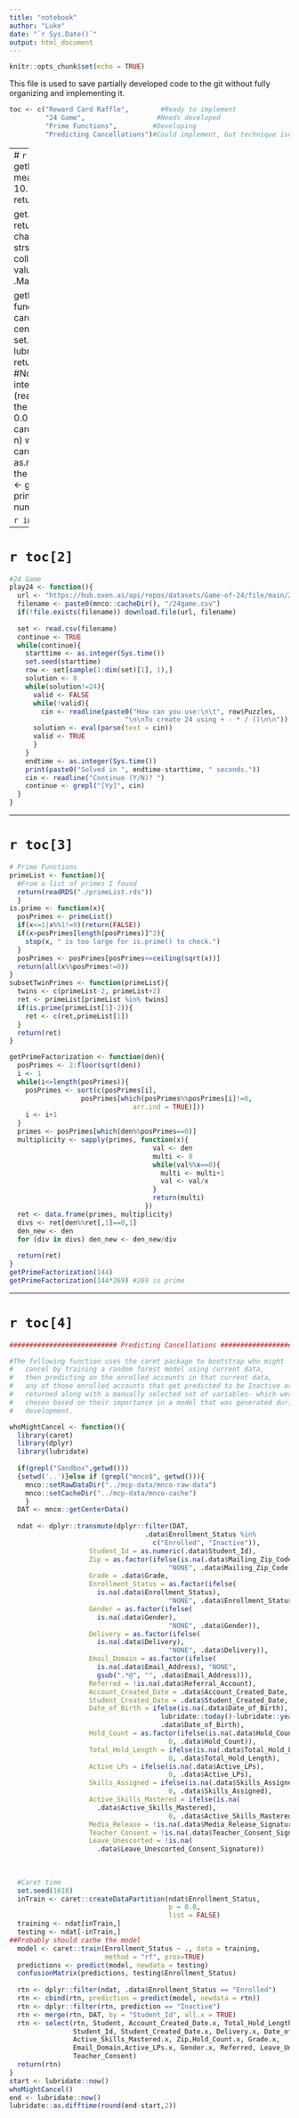 ```yaml
---
title: "notebook"
author: "Luke"
date: "`r Sys.Date()`"
output: html_document
---
```


```r
knitr::opts_chunk$set(echo = TRUE)
```

This file is used to save partially developed code to the git without fully organizing and implementing it.  
```r
toc <- c("Reward Card Raffle",        #Ready to implement
         "24 Game",                  #Needs developed
         "Prime Functions",         #Developing
         "Predicting Cancellations")#Could implement, but technique isn't sound
```


--- 
# `r toc[1]`
```r
# Reward Card Raffle
getRewardCardWidth <- function(){
  ret <- mean(6.5/194,
              1.95/60,
              3.2/96,
              10.2/310,
              3.41/94,
              6.35/176,
              8.8/241)
  return(ret)
}

get.seed <- function(date = Sys.Date()){
  return(as.numeric(paste0(#Data type change
    #Reformat date as a number
    strsplit(as.character(date), "-")[[1]], collapse = "")) %%
           #Mod with max integer value so value is accepted in set.seed()
           .Machine$integer.max) 
}

getRandomCard <- function(centimetersInStack, rerolls = 0){
  cardCount <- centimetersInStack/getRewardCardWidth() 
  set.seed(get.seed(lubridate::rollback(
    lubridate::rollback(Sys.Date()),
    TRUE)))
  return(sample(1:cardCount)[rerolls+1])
  #November - Nicholas - 5 total, won 3
}
interactiveDraw <- function() {
  h <- (readline(
    "How many centimeters tall is the stack of cards (To the nearest 0.01)? "))
  win <- FALSE
  n <- 0
  while(!win){
    cardN <- getRandomCard(as.numeric(h), n)
    w <- readline(paste0("Card number ", cardN, 
                         " out of ", as.numeric(h)/getRewardCardWidth()," is the winner, are they eligible (Y/N)? "))
    win <- grepl("[Yy]", w)
    n <- n+1
  }
  print(paste0("Congratulations, card number ", cardN, " is the winner!"))
}
```

``` r
interactiveDraw()
```


---

# `r toc[2]`
```r
#24 Game
play24 <- function(){
  url <- "https://hub.oxen.ai/api/repos/datasets/Game-of-24/file/main/24.csv"
  filename <- paste0(mnco::cacheDir(), "/24game.csv")
  if(!file.exists(filename)) download.file(url, filename)
  
  set <- read.csv(filename)
  continue <- TRUE
  while(continue){
    starttime <- as.integer(Sys.time())
    set.seed(starttime)
    row <- set[sample(1:dim(set)[1], 1),]
    solution <- 0
    while(solution!=24){
      valid <- FALSE
      while(!valid){
        cin <- readline(paste0("How can you use:\n\t", row$Puzzles,
                             "\n\nTo create 24 using + - * / ()\n\n"))
      solution <- eval(parse(text = cin))
      valid <- TRUE
      }
    }
    endtime <- as.integer(Sys.time())
    print(paste0("Solved in ", endtime-starttime, " seconds."))
    cin <- readline("Continue (Y/N)? ")
    continue <- grepl("[Yy]", cin)
  }
}
```

---

# `r toc[3]`
```r
# Prime Functions
primeList <- function(){
  #From a list of primes I found
  return(readRDS("./primeList.rds"))
  }
is.prime <- function(x){
  posPrimes <- primeList()
  if(x<=1|x%%1!=0)(return(FALSE))
  if(x>posPrimes[length(posPrimes)]^2){
    stop(x, " is too large for is.prime() to check.")
  }
  posPrimes <- posPrimes[posPrimes<=ceiling(sqrt(x))]
  return(all(x%%posPrimes!=0))
}
subsetTwinPrimes <- function(primeList){
  twins <- c(primeList-2, primeList+2)
  ret <- primeList[primeList %in% twins]
  if(is.prime(primeList[1]-2)){
    ret <- c(ret,primeList[1])
  }
  return(ret)
}

getPrimeFactorization <- function(den){
  posPrimes <- 2:floor(sqrt(den))
  i <- 1
  while(i<=length(posPrimes)){
    posPrimes <- sort(c(posPrimes[i], 
                  posPrimes[which(posPrimes%%posPrimes[i]!=0, 
                               arr.ind = TRUE)]))
    i <- i+1
  }
  primes <- posPrimes[which(den%%posPrimes==0)]
  multiplicity <- sapply(primes, function(x){
                                    val <- den
                                    multi <- 0
                                    while(val%%x==0){
                                      multi <- multi+1
                                      val <- val/x
                                    }
                                    return(multi)
                                  })
  ret <- data.frame(primes, multiplicity)
  divs <- ret[den%%ret[,1]==0,1]
  den_new <- den
  for (div in divs) den_new <- den_new/div
  
  return(ret)
}
getPrimeFactorization(144)
getPrimeFactorization(144*269) #269 is prime
```


---

# `r toc[4]`

```r
########################### Predicting Cancellations ########################

#The following function uses the caret package to bootstrap who might 
#   cancel by training a random forest model using current data,
#   then predicting on the enrolled accounts in that current data,
#   any of those enrolled accounts that get predicted to be Inactive are 
#   returned along with a manually selected set of variables- which were 
#   chosen based on their importance in a model that was generated during 
#   development.

whoMightCancel <- function(){
  library(caret)
  library(dplyr)
  library(lubridate)
  
  if(grepl("Sandbox",getwd()))
  {setwd('..')}else if (grepl("mnco$", getwd())){
    mnco::setRawDataDir("../mcp-data/mnco-raw-data")
    mnco::setCacheDir("../mcp-data/mnco-cache")
    }
  DAT <- mnco::getCenterData()
  
  ndat <- dplyr::transmute(dplyr::filter(DAT, 
                                  .data$Enrollment_Status %in% 
                                    c("Enrolled", "Inactive")),
                    Student_Id = as.numeric(.data$Student_Id),
                    Zip = as.factor(ifelse(is.na(.data$Mailing_Zip_Code), 
                                        "NONE", .data$Mailing_Zip_Code)),
                    Grade = .data$Grade,
                    Enrollment_Status = as.factor(ifelse(
                      is.na(.data$Enrollment_Status), 
                                        "NONE", .data$Enrollment_Status)),
                    Gender = as.factor(ifelse(
                      is.na(.data$Gender), 
                                        "NONE", .data$Gender)),
                    Delivery = as.factor(ifelse(
                      is.na(.data$Delivery), 
                                        "NONE", .data$Delivery)),
                    Email_Domain = as.factor(ifelse(
                      is.na(.data$Email_Address), "NONE",
                      gsub(".*@", "", .data$Email_Address))),
                    Referred = !is.na(.data$Referral_Account),
                    Account_Created_Date = .data$Account_Created_Date,
                    Student_Created_Date = .data$Student_Created_Date,
                    Date_of_Birth = ifelse(is.na(.data$Date_of_Birth),
                                      lubridate::today()-lubridate::years(12),
                                      .data$Date_of_Birth),
                    Hold_Count = as.factor(ifelse(is.na(.data$Hold_Count), 
                                        0, .data$Hold_Count)),
                    Total_Hold_Length = ifelse(is.na(.data$Total_Hold_Length),
                                        0, .data$Total_Hold_Length),
                    Active_LPs = ifelse(is.na(.data$Active_LPs), 
                                        0, .data$Active_LPs),
                    Skills_Assigned = ifelse(is.na(.data$Skills_Assigned), 
                                        0, .data$Skills_Assigned),
                    Active_Skills_Mastered = ifelse(is.na(
                      .data$Active_Skills_Mastered), 
                                        0, .data$Active_Skills_Mastered),
                    Media_Release = !is.na(.data$Media_Release_Signature),
                    Teacher_Consent = !is.na(.data$Teacher_Consent_Signature),
                    Leave_Unescorted = !is.na(
                      .data$Leave_Unescorted_Consent_Signature))
  
  
  
  #Caret time
  set.seed(1618)
  inTrain <- caret::createDataPartition(ndat$Enrollment_Status,
                                        p = 0.8,
                                        list = FALSE)
  training <- ndat[inTrain,]
  testing <- ndat[-inTrain,]
##Probably should cache the model  
  model <- caret::train(Enrollment_Status ~ ., data = training, 
                        method = "rf", prox=TRUE)
  predictions <- predict(model, newdata = testing)
  confusionMatrix(predictions, testing$Enrollment_Status)
            
  rtn <- dplyr::filter(ndat, .data$Enrollment_Status == "Enrolled")
  rtn <- cbind(rtn, prediction = predict(model, newdata = rtn))
  rtn <- dplyr::filter(rtn, prediction == "Inactive")
  rtn <- merge(rtn, DAT, by = "Student_Id", all.x = TRUE)
  rtn <- select(rtn, Student, Account_Created_Date.x, Total_Hold_Length.x,
                Student_Id, Student_Created_Date.x, Delivery.x, Date_of_Birth.x,
                Active_Skills_Mastered.x, Zip,Hold_Count.x, Grade.x,
                Email_Domain,Active_LPs.x, Gender.x, Referred, Leave_Unescorted,
                Teacher_Consent)
  return(rtn)
}
start <- lubridate::now()
whoMightCancel()
end <- lubridate::now()
lubridate::as.difftime(round(end-start,2))
```

